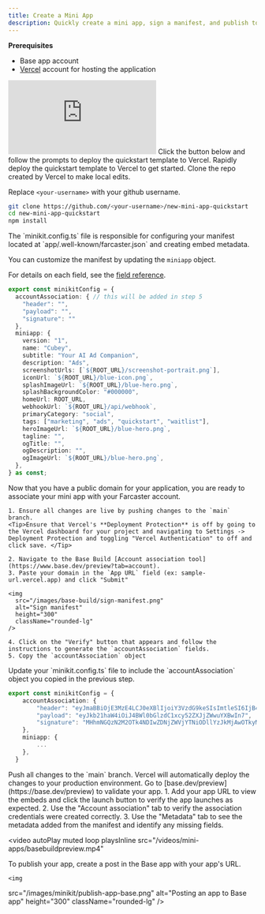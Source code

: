 ```yaml
---
title: Create a Mini App
description: Quickly create a mini app, sign a manifest, and publish to the Base app.
---
```


**Prerequisites** 

* Base app account
* [Vercel](https://vercel.com/) account for hosting the application

<Panel>
<iframe 
 className="w-3/4 aspect-video rounded-xl mx-auto block"
 src="https://www.youtube-nocookie.com/embed/vLnugincHAg?si=I_jyZxSzVe32nuC5" 
 title="Create a new mini app in under 10 mins" frameborder="0" allow="accelerometer; autoplay; clipboard-write; encrypted-media; gyroscope; picture-in-picture; web-share" referrerpolicy="strict-origin-when-cross-origin" allowfullscreen></iframe>
</Panel>

<Steps>
<Step title="Deploy Template">
Click the button below and follow the prompts to deploy the quickstart template to Vercel.
<Card title="Deploy to Vercel" icon="rocket" href="https://vercel.com/new/clone?repository-url=https%3A%2F%2Fgithub.com%2Fbase%2Fdemos%2Ftree%2Fmaster%2Fmini-apps%2Ftemplates%2Fminikit%2Fnew-mini-app-quickstart&project-name=new-mini-app-quickstart&repository-name=new-mini-app-quickstart&env=NEXT_PUBLIC_PROJECT_NAME&demo-title=New%20Mini%20App&demo-description=Quickstart%20waitlist%20mini%20app%20with%20MiniKit%20on%20Base" horizontal>
  Rapidly deploy the quickstart template to Vercel to get started.
</Card>
</Step>
<Step title="Clone your repository">
Clone the repo created by Vercel to make local edits.

Replace `<your-username>` with your github username.
```bash Terminal
git clone https://github.com/<your-username>/new-mini-app-quickstart
cd new-mini-app-quickstart
npm install
```
</Step>
<Step title="Update Manifest configuration">
The `minikit.config.ts` file is responsible for configuring your manifest located at `app/.well-known/farcaster.json` and creating embed metadata. 

<Tip> You can customize the manifest by updating the `miniapp` object.</Tip>

For details on each field, see the [field reference](/mini-apps/features/manifest#field-reference).
```ts minikit.config.ts
export const minikitConfig = {
  accountAssociation: { // this will be added in step 5
    "header": "",
    "payload": "",
    "signature": ""
  },
  miniapp: {
    version: "1",
    name: "Cubey", 
    subtitle: "Your AI Ad Companion", 
    description: "Ads",
    screenshotUrls: [`${ROOT_URL}/screenshot-portrait.png`],
    iconUrl: `${ROOT_URL}/blue-icon.png`,
    splashImageUrl: `${ROOT_URL}/blue-hero.png`,
    splashBackgroundColor: "#000000",
    homeUrl: ROOT_URL,
    webhookUrl: `${ROOT_URL}/api/webhook`,
    primaryCategory: "social",
    tags: ["marketing", "ads", "quickstart", "waitlist"],
    heroImageUrl: `${ROOT_URL}/blue-hero.png`, 
    tagline: "",
    ogTitle: "",
    ogDescription: "",
    ogImageUrl: `${ROOT_URL}/blue-hero.png`,
  },
} as const;
```

</Step>

<Step title="Create accountAssociation Credentials">

Now that you have a public domain for your application, you are ready to associate your mini app with your Farcaster account.


    1. Ensure all changes are live by pushing changes to the `main` branch.
    <Tip>Ensure that Vercel's **Deployment Protection** is off by going to the Vercel dashboard for your project and navigating to Settings -> Deployment Protection and toggling "Vercel Authentication" to off and click save. </Tip>

    2. Navigate to the Base Build [Account association tool](https://www.base.dev/preview?tab=account). 
    3. Paste your domain in the `App URL` field (ex: sample-url.vercel.app) and click "Submit"

    <img 
      src="/images/base-build/sign-manifest.png" 
      alt="Sign manifest"
      height="300"
      className="rounded-lg"  
    /> 

    4. Click on the "Verify" button that appears and follow the instructions to generate the `accountAssociation` fields.
    5. Copy the `accountAssociation` object

</Step>

<Step title="Update `minikit.config.ts`">
Update your `minikit.config.ts` file to include the `accountAssociation` object you copied in the previous step.

```ts minikit.config.ts
export const minikitConfig = {
    accountAssociation: {
        "header": "eyJmaBBiOjE3MzE4LCJ0eXBlIjoiY3VzdG9keSIsImtleSI6IjB4NzYwQjA0NDc5NjM4MTExNzNmRjg3YDPBYzA5OEJBQ0YxNzNCYkU0OCJ9",
        "payload": "eyJkb21haW4iOiJ4BWl0bGlzdC1xcy52ZXJjZWwuYXBwIn7",
        "signature": "MHhmNGQzN2M2OTk4NDIwZDNjZWVjYTNiODllYzJkMjAwOTkyMDEwOGVhNTFlYWI3NjAyN2QyMmM1MDVhNzIyMWY2NTRiYmRlZmQ0NGQwOWNiY2M2NmI2B7VmNGZiMmZiOGYzNDVjODVmNmQ3ZTVjNzI3OWNmMGY4ZTA2ODYzM2FjZjFi"
    },
    miniapp: {
        ...
    },
  }
```
</Step>
<Step title="Push updates to production">
Push all changes to the `main` branch. Vercel will automatically deploy the changes to your production environment.
</Step>

<Step title="Preview Your App">
  Go to [base.dev/preview](https://base.dev/preview) to validate your app.
  1. Add your app URL to view the embeds and click the launch button to verify the app launches as expected. 
  2. Use the "Account association" tab to verify the association credentials were created correctly.
  3. Use the "Metadata" tab to see the metadata added from the manifest and identify any missing fields.

<video
  autoPlay
  muted
  loop
  playsInline
  src="/videos/mini-apps/basebuildpreview.mp4"
></video>

</Step>

<Step title="Post to Publish">
    To publish your app, create a post in the Base app with your app's URL.


    <img 
  src="/images/minikit/publish-app-base.png" 
  alt="Posting an app to Base app"
  height="300"
  className="rounded-lg"
    />
</Step>
</Steps>
